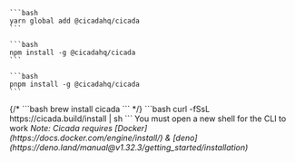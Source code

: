 <Tabs>
   <Tab title="yarn">
    
    ```bash
    yarn global add @cicadahq/cicada
    ```

  </Tab>
  <Tab title="npm">
    
    ```bash
    npm install -g @cicadahq/cicada 
    ```
  </Tab>
  <Tab title="pnpm">
    
    ```bash
    pnpm install -g @cicadahq/cicada 
    ```
  </Tab>
  {/*
  </Tab>
  <Tab title="brew">
    ```bash
    brew install cicada
    ```
  </Tab> */}
  <Tab title="curl">
    ```bash
    curl -fSsL https://cicada.build/install | sh
    ```
  You must open a new shell for the CLI to work
  </Tab>
</Tabs>

<em>
  Note: Cicada requires [Docker](https://docs.docker.com/engine/install/) &
  [deno](https://deno.land/manual@v1.32.3/getting_started/installation)
</em>
